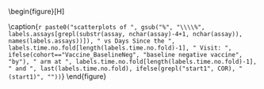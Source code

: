 \begin{figure}[H]
\center

\includegraphics[width=1\textwidth]{`r here("cor_graphical", "output", attr(config,"config"), COR, paste0("scatter_daysince_", assay, "_", cohort, "_", study_name, ".pdf"))`}

\caption{`r paste0("scatterplots of ", gsub("%", "\\\\%", labels.assays[grepl(substr(assay, nchar(assay)-4+1, nchar(assay)), names(labels.assays))]), " vs Days Since the ", labels.time.no.fold[length(labels.time.no.fold)-1], " Visit: ", ifelse(cohort=="Vaccine_BaselineNeg", "baseline negative vaccine", "by"), " arm at ", labels.time.no.fold[length(labels.time.no.fold)-1], " and ", last(labels.time.no.fold), ifelse(grepl("start1", COR), " (start1)", ""))`}
\end{figure}

\hphantom{Random text to appease the latex god}




